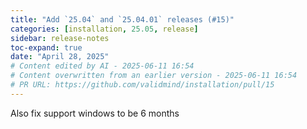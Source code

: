 ```yaml
---
title: "Add `25.04` and `25.04.01` releases (#15)"
categories: [installation, 25.05, release]
sidebar: release-notes
toc-expand: true
date: "April 28, 2025"
# Content edited by AI - 2025-06-11 16:54
# Content overwritten from an earlier version - 2025-06-11 16:54
# PR URL: https://github.com/validmind/installation/pull/15
---
```


Also fix support windows to be 6 months

<!--- VALIDATION SUMMARY
Content Type: title
Validation Status: CHECK
Attempts: 7
Last Validation: 2025-06-11 16:49:20
Reedit Available: Yes
--->
